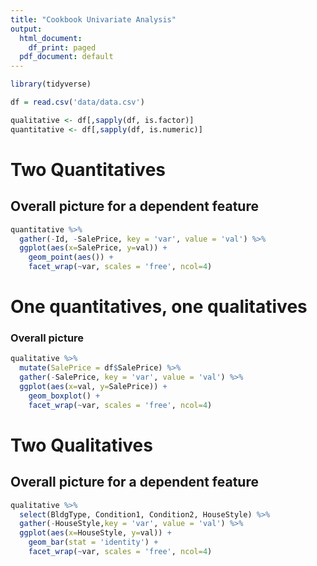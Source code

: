 ```yaml
---
title: "Cookbook Univariate Analysis"
output:
  html_document:
    df_print: paged
  pdf_document: default
---
```


```r
library(tidyverse)
```

```r
df = read.csv('data/data.csv')
```




```r
qualitative <- df[,sapply(df, is.factor)]
quantitative <- df[,sapply(df, is.numeric)]
```


# Two Quantitatives

## Overall picture for a dependent feature 

```r
quantitative %>%
  gather(-Id, -SalePrice, key = 'var', value = 'val') %>%
  ggplot(aes(x=SalePrice, y=val)) +
    geom_point(aes()) +
    facet_wrap(~var, scales = 'free', ncol=4)
```

# One quantitatives, one qualitatives

### Overall picture


```r
qualitative %>%
  mutate(SalePrice = df$SalePrice) %>%
  gather(-SalePrice, key = 'var', value = 'val') %>%
  ggplot(aes(x=val, y=SalePrice)) +
    geom_boxplot() +
    facet_wrap(~var, scales = 'free', ncol=4)
```

# Two Qualitatives

## Overall picture for a dependent feature 

```r
qualitative %>%
  select(BldgType, Condition1, Condition2, HouseStyle) %>%
  gather(-HouseStyle,key = 'var', value = 'val') %>%
  ggplot(aes(x=HouseStyle, y=val)) +
    geom_bar(stat = 'identity') +
    facet_wrap(~var, scales = 'free', ncol=4)
```
